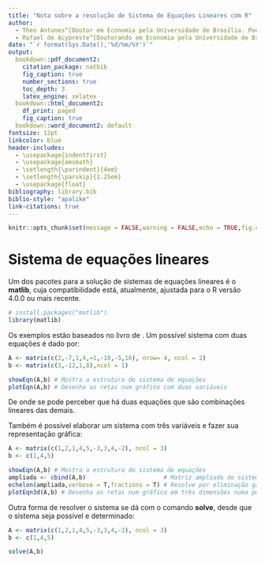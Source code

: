 ```yaml
---
title: "Nota sobre a resolução de Sistema de Equações Lineares com R"
author: 
  - Theo Antunes^[Doutor em Economia pela Universidade de Brasília. Pode ser contatado em [theosantunes@gmail.com ](mailto:theosantunes@gmail.com ).]
  - Rafael de Acypreste^[Doutorando em Economia pela Universidade de Brasília. Pode ser contatado em [rafaeldeacyprestemr@gmail.com](mailto:rafaeldeacyprestemr@gmail.com).]
date: "`r format(Sys.Date(),'%d/%m/%Y')`"
output:
  bookdown::pdf_document2:  
    citation_package: natbib
    fig_caption: true
    number_sections: true
    toc_depth: 3
    latex_engine: xelatex
  bookdown::html_document2:
    df_print: paged
    fig_caption: true
  bookdown::word_document2: default
fontsize: 12pt
linkcolor: blue
header-includes:
  - \usepackage{indentfirst}
  - \usepackage{amsmath}
  - \setlength{\parindent}{4em}
  - \setlength{\parskip}{1.25em}
  - \usepackage{float}
bibliography: library.bib
biblio-style: "apalike"
link-citations: true
---
```


```r
knitr::opts_chunk$set(message = FALSE,warning = FALSE,echo = TRUE,fig.cap='Elaboração própria.')
```
# Sistema de equações lineares

Um dos pacotes para a solução de sistemas de equações lineares é o **matlib**, cuja compatibilidade está, atualmente, ajustada para o R versão 4.0.0 ou mais recente.

```r
# install.packages("matlib")
library(matlib)
```

Os exemplos estão baseados no livro de \cite{Boldrini1980}. Um possível sistema com duas equações é dado por:

```r
A <- matrix(c(2,-7,1,4,−1,-10,-5,16), nrow= 4, ncol = 2)
b <- matrix(c(3,-12,1,8),ncol = 1)

showEqn(A,b) # Mostra a estrutura do sistema de equações
plotEqn(A,b) # Desenha as retas num gráfico com duas variáveis
```
De onde se pode perceber que há duas equações que são combinações lineares das demais.

Também é possível elaborar um sistema com três variáveis e fazer sua representação gráfica:


```r
A <- matrix(c(1,2,1,4,5,-3,3,4,-2), ncol = 3)
b <- c(1,4,5)

showEqn(A,b) # Mostra a estrutura do sistema de equações
ampliada <- cbind(A,b)                      # Matriz ampliada do sistema
echelon(ampliada,verbose = T,fractions = T) # Resolve por eliminação gaussiana
plotEqn3d(A,b) # Desenha as retas num gráfico em três dimensões numa popup
```
Outra forma de resolver o sistema se dá com o comando **solve**, desde que o sistema seja possível e determinado:

```r
A <- matrix(c(1,2,1,4,5,-3,3,4,-2), ncol = 3)
b <- c(1,4,5)

solve(A,b)
```



